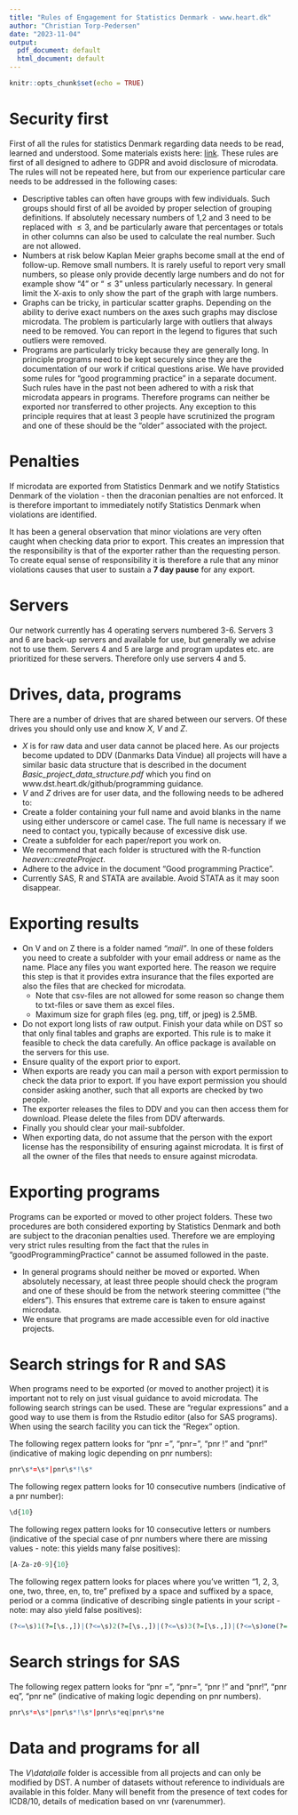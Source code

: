 ```yaml
---
title: "Rules of Engagement for Statistics Denmark - www.heart.dk"
author: "Christian Torp-Pedersen"
date: "2023-11-04"
output:
  pdf_document: default
  html_document: default
---
```


```r
knitr::opts_chunk$set(echo = TRUE)
```

# Security first
First of all the rules for statistics Denmark regarding data needs to be read, learned and understood. Some materials exists here: [link](https://www.dst.dk/da/TilSalg/Forskningsservice/hjemtagelse-af-analyseresultater). These rules are first of all designed to adhere to GDPR and avoid disclosure of microdata. The rules will not be repeated here, but from our experience particular care needs to be addressed in the following cases:

* Descriptive tables can often have groups with few individuals.  Such groups should first of all be avoided by proper selection of grouping definitions. If absolutely necessary numbers of 1,2 and 3 need to be replaced with $\le 3$, and be particularly aware that percentages or totals in other columns can also be used to calculate the real number. Such are not allowed.
* Numbers at risk below Kaplan Meier graphs become small at the end of follow-up. Remove small numbers.  It is rarely useful to report very small numbers, so please only provide decently large numbers and do not for example show “4” or “$\le 3$”  unless particularly necessary.  In general limit the X-axis to only show the part of the graph with large numbers.
* Graphs can be tricky, in particular scatter graphs. Depending on the ability to derive exact numbers on the axes such graphs may disclose microdata.  The problem is particularly large with outliers that always need to be removed. You can report in the legend to figures that such outliers were removed.
* Programs are particularly tricky because they are generally long.  In principle programs need to be kept securely since they are the documentation of our work if critical questions arise.  We have provided some rules for “good programming practice” in a separate document. Such rules have in the past not been adhered to with a risk that microdata appears in programs.  Therefore programs can neither be exported nor transferred to other projects.  Any exception to this principle requires that at least 3 people have scrutinized the program and one of these should be the “older” associated with the project.

# Penalties
If microdata are exported from Statistics Denmark and we notify Statistics Denmark of the violation - then the draconian penalties are not enforced. It is therefore important to immediately notify Statistics Denmark when violations are identified.

It has been a general observation that minor violations are very often caught when checking data prior to export. This creates an impression that the responsibility is that of the exporter rather than the requesting person. To create equal sense of responsibility it is therefore a rule that any minor violations causes that user to sustain a **7 day pause** for any export.

# Servers
Our network currently has 4 operating servers numbered 3-6. Servers 3 and 6 are back-up servers and available for use, but generally we advise not to use them.  Servers 4 and 5 are large and program updates etc. are prioritized for these servers.  Therefore only use servers 4 and 5.

# Drives, data, programs
There are a number of drives that are shared between our servers.  Of these drives you should only use and know *X*, *V* and *Z*.

* *X* is for raw data and user data cannot be placed here.  As our projects become updated to DDV (Danmarks Data Vindue) all projects will have a similar basic data structure that is described in the document *Basic_project_data_structure.pdf* which you find on www.dst.heart.dk/github/programming guidance.  
* *V* and *Z* drives are for user data, and the following needs to be adhered to:
* Create a folder containing your full name and avoid blanks in the name using either underscore or camel case.  The full name is necessary if we need to contact you, typically because of excessive disk use.
* Create a subfolder for each paper/report you work on. 
* We recommend that each folder is structured with the R-function *heaven::createProject*.
* Adhere to the advice in the document "Good programming Practice".
* Currently SAS, R and STATA are available. Avoid STATA as it may soon disappear.

# Exporting results
* On V and on Z there is a folder named *“mail”*. In one of these folders you need to create a subfolder with your email address or name as the name. Place any files you want exported here. The reason we require this step is that it provides extra insurance that the files exported are also the files that are checked for microdata.
  * Note that csv-files are not allowed for some reason so change them to txt-files or save them as excel files.
  * Maximum size for graph files (eg. png, tiff, or jpeg) is 2.5MB. 
* Do not export long lists of raw output.  Finish your data while on DST so that only final tables and graphs are exported. This rule is to make it feasible to check the data carefully.  An office package is available on the servers for this use.
* Ensure quality of the export prior to export. 
* When exports are ready you can mail a person with export permission to check the data prior to export. If you have export permission you should consider asking another, such that all exports are checked by two people.
* The exporter releases the files to DDV and you can then access them for download. Please delete the files from DDV afterwards. 
* Finally you should clear your mail-subfolder.
* When exporting data, do not assume that the person with the export license has the responsibility of ensuring against microdata.  It is first of all the owner of the files that needs to ensure against microdata.

# Exporting programs 
Programs can be exported or moved to other project folders. These two procedures are both considered exporting by Statistics Denmark and both are subject to the draconian penalties used. Therefore we are employing very strict rules resulting from the fact that the rules in "goodProgrammingPractice" cannot be assumed followed in the paste.

* In general programs should neither be moved or exported. When absolutely necessary, at least three people should check the program and one of these should be from the network steering committee ("the elders"). This ensures that extreme care is taken to ensure against microdata.
* We ensure that programs are made accessible even for old inactive projects.

# Search strings for R and SAS
When programs need to be exported (or moved to another project) it is important not to rely on just visual guidance to avoid microdata. The following search strings can be used. These are "regular expressions" and a good way to use them is from the Rstudio editor (also for SAS programs). When using the search facility you can tick the "Regex" option.  

The following regex pattern looks for “pnr =”, “pnr=”, “pnr !” and “pnr!” (indicative of making logic depending on pnr numbers):
```r
pnr\s*=\s*|pnr\s*!\s*
```
The following regex pattern looks for 10 consecutive numbers (indicative of a pnr number):
```r
\d{10}
```
The following regex pattern looks for 10 consecutive letters or numbers (indicative of the special case of pnr numbers where there are missing values - note: this yields many false positives):
```r
[A-Za-z0-9]{10}
```
The following regex pattern looks for places where you’ve written “1, 2, 3, one, two, three, en, to, tre” prefixed by a space and suffixed by a space, period or a comma (indicative of describing single patients in your script - note: may also yield false positives):
```r
(?<=\s)1(?=[\s.,])|(?<=\s)2(?=[\s.,])|(?<=\s)3(?=[\s.,])|(?<=\s)one(?=[\s.,])|(?<=\s)two(?=[\s.,])|(?<=\s)three(?=[\s.,])|(?<=\s)en(?=[\s.,])|(?<=\s)to(?=[\s.,])|(?<=\s)tre(?=[\s.,])
```

# Search strings for SAS
The following regex pattern looks for “pnr =”, “pnr=”, “pnr !” and “pnr!”, "pnr eq", "pnr ne" (indicative of making logic depending on pnr numbers).
```r
pnr\s*=\s*|pnr\s*!\s*|pnr\s*eq|pnr\s*ne
```
# Data and programs for all
The *V\\data\\alle* folder is accessible from all projects and can only be modified by DST.
A number of datasets without reference to individuals are available in this folder. Many will benefit from the presence of text codes for ICD8/10, details of medication based on vnr (varenummer).


 
